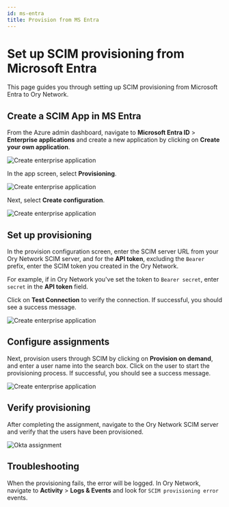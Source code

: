 ```yaml
---
id: ms-entra
title: Provision from MS Entra
---
```


# Set up SCIM provisioning from Microsoft Entra

This page guides you through setting up SCIM provisioning from Microsoft Entra to Ory Network.

## Create a SCIM App in MS Entra

From the Azure admin dashboard, navigate to **Microsoft Entra ID** > **Enterprise applications** and create a new application by
clicking on **Create your own application**.

![Create enterprise application](entra-screenshots/create-app.png)

In the app screen, select **Provisioning**.

![Create enterprise application](entra-screenshots/app.png)

Next, select **Create configuration**.

![Create enterprise application](entra-screenshots/app-provisioning.png)

## Set up provisioning

In the provision configuration screen, enter the SCIM server URL from your Ory Network SCIM server, and for the **API token**,
excluding the `Bearer` prefix, enter the SCIM token you created in the Ory Network.

For example, if in Ory Network you've set the token to `Bearer secret`, enter `secret` in the **API token** field.

Click on **Test Connection** to verify the connection. If successful, you should see a success message.

![Create enterprise application](entra-screenshots/config.png)

## Configure assignments

Next, provision users through SCIM by clicking on **Provision on demand**, and enter a user name into the search box. Click on the
user to start the provisioning process. If successful, you should see a success message.

![Create enterprise application](entra-screenshots/provision-user.png)

## Verify provisioning

After completing the assignment, navigate to the Ory Network SCIM server and verify that the users have been provisioned.

![Okta assignment](okta-screenshots/ory-network-assignment.png)

## Troubleshooting

When the provisioning fails, the error will be logged. In Ory Network, navigate to **Activity** > **Logs & Events** and look for
`SCIM provisioning error` events.
